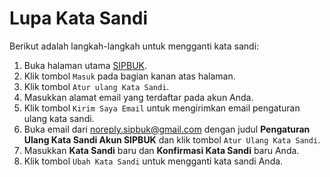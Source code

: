 # Lupa Kata Sandi

Berikut adalah langkah-langkah untuk mengganti kata sandi:

1. Buka halaman utama [SIPBUK](/).
2. Klik tombol `Masuk` pada bagian kanan atas halaman.
3. Klik tombol `Atur ulang Kata Sandi`.
4. Masukkan alamat email yang terdaftar pada akun Anda.
5. Klik tombol `Kirim Saya Email` untuk mengirimkan email pengaturan ulang kata sandi.
6. Buka email dari noreply.sipbuk@gmail.com dengan judul **Pengaturan Ulang Kata Sandi Akun SIPBUK** dan klik tombol `Atur Ulang Kata Sandi`.
7. Masukkan **Kata Sandi** baru dan **Konfirmasi Kata Sandi** baru Anda.
8. Klik tombol `Ubah Kata Sandi` untuk mengganti kata sandi Anda.
